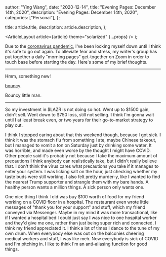 
  author: "Ying Wang",
  date: "2020-12-14",
  title: "Evening Pages: December 14th, 2020",
  description: "Evening Pages: December 14th, 2020",
  categories: ["Personal"],
};

  title: article.title,
  description: article.description,
};

  <ArticleLayout article={article} theme="solarized" {...props} />
);

Due to the [coronavirus
pandemic](https://en.wikipedia.org/wiki/2019-20_coronavirus_pandemic), I've been
locking myself down until I think it's safe to go out again. To alleviate fear
and stress, my writer's group has put together a daily "morning pages"
get-together on Zoom in order to touch base before starting the day. Here's some
of my brief thoughts.

---

Hmm, something new!

[bouncy](/img/posts/2020/12/14/evening_pages.gif)

Bouncy little man.

---

So my investment in $LAZR is not doing so hot. Went up to $1500 gain, didn't
sell. Went down to $750 loss, still not selling. I think I'm gonna wait until I
at least break even, or two years for their go-to-market strategy to play out.

I think I stopped caring about that this weekend though, because I got sick. I
think it was the stomach flu from something I ate, maybe Chinese takeout, but I
managed to vomit a ton on Saturday just by drinking some water. It was horrible,
and made even worse by the thought I might have COVID. Other people said it's
probably not because I take the maximum amount of precautions I think anybody
can realistically take, but I didn't really believe that. I don't think the
virus cares what precautions you take if it manages to enter your system. I was
licking salt on the hour, just checking whether my taste buds were still
working. I also felt pretty murder-y, like I wanted to find the nearest Trump
supporter and strangle them with my bare hands. A healthy person wants a million
things. A sick person only wants one.

One nice thing I think I did was buy $100 worth of food for my friend working on
a COVID floor in a hospital. The restaurant even wrote little messages of "thank
you for your support" and stuff, which my friend conveyed via Messenger. Maybe
in my mind it was more transactional, like if I wanted a hospital bed I could
just say I was nice to one hospital worker and they'd give me one, rather than
just being super rich and connected. I think my friend appreciated it. I think a
lot of times I dance to the tune of my own drum. When everybody else was out on
the balconies cheering medical workers and stuff, I was like meh. Now everybody
is sick of COVID and I'm pitching in. I like to think I'm an anti-aliasing
function for good things.
